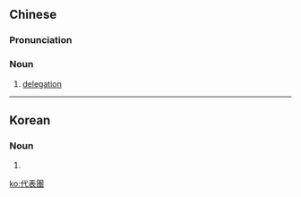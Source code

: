 {{also|代表团}}
==Chinese==
{{zh-forms|s=代表团|type=21}}

===Pronunciation===
{{zh-pron
|m=dàibiǎotuán
|c=doi6 biu2 tyun4
|h=pfs=thoi-péu-thòn
|cat=n
}}

===Noun===
{{zh-noun}}

# [[delegation]] {{gloss|a group of delegates}}

----

==Korean==
{{ko-hanjatab}}

===Noun===
{{ko-noun|hj|hangeul=대표단}}

# {{hanja form of|대표단|[[delegation]] {{gloss|a group of delegates}}}}

[[ko:代表團]]